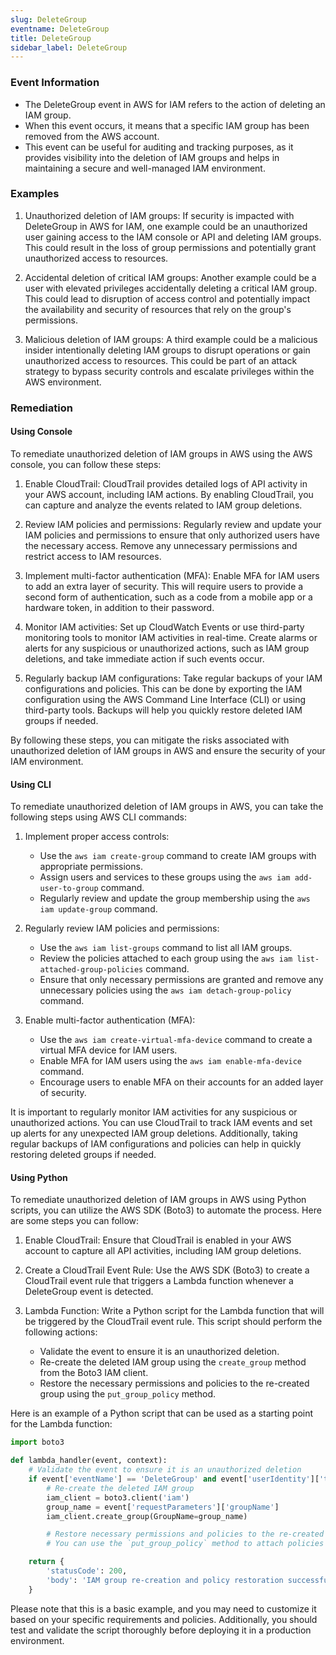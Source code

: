 ```yaml
--- 
slug: DeleteGroup
eventname: DeleteGroup
title: DeleteGroup
sidebar_label: DeleteGroup
---
```

                       
### Event Information

- The DeleteGroup event in AWS for IAM refers to the action of deleting an IAM group.
- When this event occurs, it means that a specific IAM group has been removed from the AWS account.
- This event can be useful for auditing and tracking purposes, as it provides visibility into the deletion of IAM groups and helps in maintaining a secure and well-managed IAM environment.


### Examples

1. Unauthorized deletion of IAM groups: If security is impacted with DeleteGroup in AWS for IAM, one example could be an unauthorized user gaining access to the IAM console or API and deleting IAM groups. This could result in the loss of group permissions and potentially grant unauthorized access to resources.

2. Accidental deletion of critical IAM groups: Another example could be a user with elevated privileges accidentally deleting a critical IAM group. This could lead to disruption of access control and potentially impact the availability and security of resources that rely on the group's permissions.

3. Malicious deletion of IAM groups: A third example could be a malicious insider intentionally deleting IAM groups to disrupt operations or gain unauthorized access to resources. This could be part of an attack strategy to bypass security controls and escalate privileges within the AWS environment.

### Remediation

#### Using Console

To remediate unauthorized deletion of IAM groups in AWS using the AWS console, you can follow these steps:

1. Enable CloudTrail: CloudTrail provides detailed logs of API activity in your AWS account, including IAM actions. By enabling CloudTrail, you can capture and analyze the events related to IAM group deletions.

2. Review IAM policies and permissions: Regularly review and update your IAM policies and permissions to ensure that only authorized users have the necessary access. Remove any unnecessary permissions and restrict access to IAM resources.

3. Implement multi-factor authentication (MFA): Enable MFA for IAM users to add an extra layer of security. This will require users to provide a second form of authentication, such as a code from a mobile app or a hardware token, in addition to their password.

4. Monitor IAM activities: Set up CloudWatch Events or use third-party monitoring tools to monitor IAM activities in real-time. Create alarms or alerts for any suspicious or unauthorized actions, such as IAM group deletions, and take immediate action if such events occur.

5. Regularly backup IAM configurations: Take regular backups of your IAM configurations and policies. This can be done by exporting the IAM configuration using the AWS Command Line Interface (CLI) or using third-party tools. Backups will help you quickly restore deleted IAM groups if needed.

By following these steps, you can mitigate the risks associated with unauthorized deletion of IAM groups in AWS and ensure the security of your IAM environment.

#### Using CLI

To remediate unauthorized deletion of IAM groups in AWS, you can take the following steps using AWS CLI commands:

1. Implement proper access controls:
   - Use the `aws iam create-group` command to create IAM groups with appropriate permissions.
   - Assign users and services to these groups using the `aws iam add-user-to-group` command.
   - Regularly review and update the group membership using the `aws iam update-group` command.

2. Regularly review IAM policies and permissions:
   - Use the `aws iam list-groups` command to list all IAM groups.
   - Review the policies attached to each group using the `aws iam list-attached-group-policies` command.
   - Ensure that only necessary permissions are granted and remove any unnecessary policies using the `aws iam detach-group-policy` command.

3. Enable multi-factor authentication (MFA):
   - Use the `aws iam create-virtual-mfa-device` command to create a virtual MFA device for IAM users.
   - Enable MFA for IAM users using the `aws iam enable-mfa-device` command.
   - Encourage users to enable MFA on their accounts for an added layer of security.

It is important to regularly monitor IAM activities for any suspicious or unauthorized actions. You can use CloudTrail to track IAM events and set up alerts for any unexpected IAM group deletions. Additionally, taking regular backups of IAM configurations and policies can help in quickly restoring deleted groups if needed.

#### Using Python

To remediate unauthorized deletion of IAM groups in AWS using Python scripts, you can utilize the AWS SDK (Boto3) to automate the process. Here are some steps you can follow:

1. Enable CloudTrail: Ensure that CloudTrail is enabled in your AWS account to capture all API activities, including IAM group deletions.

2. Create a CloudTrail Event Rule: Use the AWS SDK (Boto3) to create a CloudTrail event rule that triggers a Lambda function whenever a DeleteGroup event is detected.

3. Lambda Function: Write a Python script for the Lambda function that will be triggered by the CloudTrail event rule. This script should perform the following actions:
   - Validate the event to ensure it is an unauthorized deletion.
   - Re-create the deleted IAM group using the `create_group` method from the Boto3 IAM client.
   - Restore the necessary permissions and policies to the re-created group using the `put_group_policy` method.

Here is an example of a Python script that can be used as a starting point for the Lambda function:

```python
import boto3

def lambda_handler(event, context):
    # Validate the event to ensure it is an unauthorized deletion
    if event['eventName'] == 'DeleteGroup' and event['userIdentity']['type'] == 'IAMUser':
        # Re-create the deleted IAM group
        iam_client = boto3.client('iam')
        group_name = event['requestParameters']['groupName']
        iam_client.create_group(GroupName=group_name)

        # Restore necessary permissions and policies to the re-created group
        # You can use the `put_group_policy` method to attach policies to the group

    return {
        'statusCode': 200,
        'body': 'IAM group re-creation and policy restoration successful'
    }
```

Please note that this is a basic example, and you may need to customize it based on your specific requirements and policies. Additionally, you should test and validate the script thoroughly before deploying it in a production environment.


 